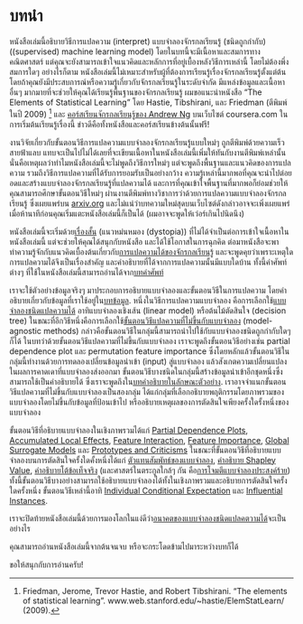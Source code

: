 # บทนำ {#intro}

หนังสือเล่มนี้อธิบายวิธีการแปลความ (interpret) แบบจำลองจักรกลเรียนรู้ (ชนิดถูกกำกับ) ((supervised) machine learning model)
โดยในบทนี้จะมีเนื้อหาและสมการทางคณิตศาสตร์ แต่คุณจะยังสามารถเข้าใจแนวคิดและหลักการที่อยู่เบื้องหลังวิธีการเหล่านี้ โดยไม่ต้องพึ่งสมการใดๆ
อย่างไรก็ตาม หนังสือเล่มนี้ไม่เหมาะสำหรับผู้ที่ต้องการเรียนรู้เรื่องจักรกลเรียนรู้ตั้งแต่ต้น
โดยถ้าคุณยังมีประสบการณ์หรือความรู้เกี่ยวกับจักรกลเรียนรู้ในระดับจำกัด มีแหล่งข้อมูลและเนื้อหาอื่นๆ มากมายที่จะช่วยให้คุณได้เรียนรู้พื้นฐานของจักรกลเรียนรู้
ผมขอแนะนำหนังสือ "The Elements of Statistical Learning" โดย Hastie, Tibshirani, และ Friedman (ตีพิมพ์ในปี 2009) [^Hastie] และ
[คอร์สเรียนจักรกลเรียนรู้ของ Andrew Ng](https://www.coursera.org/learn/machine-learning) บนเว็บไซต์ coursera.com ในการเริ่มต้นเรียนรู้เรื่องนี้
ข่าวดีคือทั้งหนังสือและคอร์สเรียนข้างต้นนั้นฟรี!

งานวิจัยเกี่ยวกับขั้นตอนวิธีการแปลความแบบจำลองจักรกลเรียนรู้แบบใหม่ๆ ถูกตีพิมพ์ด้วยความเร็วสายฟ้าแลบ
แทบจะเป็นไปไม่ได้เลยที่จะเขียนเนื้อหาในหนังสือเล่มนี้เพิ่มให้ทันกับงานตีพิมพ์เหล่านั้น
นั่นคือเหตุผลว่าทำไมหนังสือเล่มนี้จะไม่พูดถึงวิธีการใหม่ๆ แต่จะพูดถึงพื้นฐานและแนวคิดของการแปลความ
รวมถึงวิธีการแปลความที่ได้รับการยอมรับเป็นอย่างกว้าง
ความรู้เหล่านี้มากพอที่คุณจะนำไปต่อยอดและสร้างแบบจำลองจักรกลเรียนรู้ที่แปลความได้
และการที่คุณเข้าใจพื้นฐานที่มากพอก็ย่อมช่วยให้คุณสามารถศึกษาขั้นตอนวิธีใหม่ๆ
ผ่านงานตีพิมพ์ทางวิชาการว่าด้วยการแปลความแบบจำลองจักรกลเรียนรู้ ซึ่งเผยแพร่บน [arxiv.org](https://arxiv.org/)
และไม่แน่ว่าบทความใหม่สุดบนเว็บไซต์ดังกล่าวอาจจะเพิ่งเผยแพร่เมื่อห้านาทีก่อนคุณเริ่มแตะหนังสือเล่มนี้ก็เป็นได้
(ผมอาจจะพูดให้เว่อร์เกินไปนิดนึง)

หนังสือเล่มนี้จะเริ่มด้วย[เรื่องสั้น](#storytime) (แนวหม่นหมอง (dystopia)) ที่ไม่ได้จำเป็นต่อการเข้าใจเนื้อหาในหนังสือเล่มนี้ แต่จะช่วยให้คุณได้สนุกกับหนังสือ และได้ใช้โอกาสในการฉุกคิด
ต่อมาหนังสือจะพาทำความรู้จักกับแนวคิดเบื้องต้นเกี่ยวกับ[การแปลความได้ของจักรกลเรียนรู้](#interpretability)
และจะพูดคุยว่าเพราะเหตุใดการแปลความได้จึงเป็นเรื่องสำคัญ และคำอธิบายที่ได้จากการแปลความนั้นมีแบบใดบ้าน
ทั้งนี้คำศัพท์ต่างๆ ที่ใช้ในหนังสือเล่มนี้สามารถอ่านได้จาก[บทคำศัพท์](#terminology)

เราจะใช้ตัวอย่างข้อมูลจริงๆ มาประกอบการอธิบายแบบจำลองและขั้นตอนวิธีในการแปลความ โดยคำอธิบายเกี่ยวกับข้อมูลที่เราใช้อยู่ใน[บทข้อมูล](#data).
หนึ่งในวิธีการแปลความแบบจำลอง คือการเลือกใช้[แบบจำลองชนิดแปลความได้](#simple) อาทิแบบจำลองเชิงเส้น (linear model) หรือต้นไม้ตัดสินใจ (decision tree)
ในขณะที่อีกวิธีหนึ่งคือการเลือกใช้[ขั้นตอนวิธีแปลความที่ไม่ขึ้นกับแบบจำลอง](#agnostic) (model-agnostic methods) กล่าวคือขั้นตอนวิธีในกลุ่มนี้สามารถนำไปใช้กับแบบจำลองชนิดถูกกำกับใดๆ ก็ได้
ในบทว่าด้วยขั้นตอนวิธีแปลความที่ไม่ขึ้นกับแบบจำลอง เราจะพูดถึงขั้นตอนวิธีอย่างเช่น partial dependence plot และ permutation feature importance
ซึ่งโดยหลักแล้วขั้นตอนวิธีในกลุ่มนี้ทำงานด้วยการทดลองเปลี่ยนข้อมูลนำเข้า (input) สู่แบบจำลอง แล้วสังเกตความเปลี่ยนแปลงในผลการคาดเดาที่แบบจำลองส่งออกมา
ขั้นตอนวิธีบางชนิดในกลุ่มนี้สร้างข้อมูลนำเข้าอีกชุดหนึ่งซึ่งสามารถใช้เป็นคำอธิบายได้ ซึ่งเราจะพูดถึงใน[บทคำอธิบายในลักษณะตัวอย่าง](#example-based).
เราอาจจำแนกขั้นตอนวิธีแปลความที่ไม่ขึ้นกับแบบจำลองเป็นสองกลุ่ม ได้แก่กลุ่มที่เลือกอธิบายพฤติกรรมโดยภาพรวมของแบบจำลองโดยไม่ขึ้นกับข้อมูลที่ป้อนเข้าไป หรืออธิบายเหตุผลของการตัดสินใจเพียงครั้งใดรั้งหนึ่งของแบบจำลอง

ขั้นตอนวิธีที่อธิบายแบบจำลองในเชิงภาพรวมได้แก่ [Partial Dependence Plots](#pdp), [Accumulated Local Effects](#ale), [Feature Interaction](#interaction), [Feature Importance](#feature-importance), [Global Surrogate Models](#global) และ [Prototypes and Criticisms](#proto)
ในชณะที่ขั้นตอนวิธีที่อธิบายแบบจำลองบนการตัดสินใจครั้งใดคั้งหนึ่งได้แก่ [ตัวแทนสัมพัทธ์ของแบบจำลอง](#lime), [คำอธิบาย Shapley Value](#shapley), [คำอธิบายโต้ข้อเท็จจริง](#counterfactual) (และศาสตร์ในตระกูลใกล้ๆ กัน คือ[การโจมตีแบบจำลองประสงค์ร้าย](#adversarial))
ทั้งนี้ขั้นตอนวิธีบางอย่างสามารถใช้อธิบายแบบจำลองได้ทั้งในเชิงภาพรวมและอธิบายการตัดสินใจครั้งใดครั้งหนึ่ง ขั้นตอนวิธีเหล่านี้อาทิ [Individual Conditional Expectation](#ice) และ [Influential Instances](#influential).

เราจะปิดท้ายหนังสือเล่มนี้ด้วยการมองโลกในแง่ดีว่า[อนาคตของแบบจำลองชนิดแปลคตวามได้](#future)จะเป็นอย่างไร

คุณสามารถอ่านหนังสือเล่มนี้จากต้นจนจบ หรือจะกระโดดข้ามไปมาระหว่างบทก็ได้

ขอให้สนุกกับการอ่านครับ!

[^Hastie]: Friedman, Jerome, Trevor Hastie, and Robert Tibshirani. "The elements of statistical learning". www.web.stanford.edu/~hastie/ElemStatLearn/  (2009).
